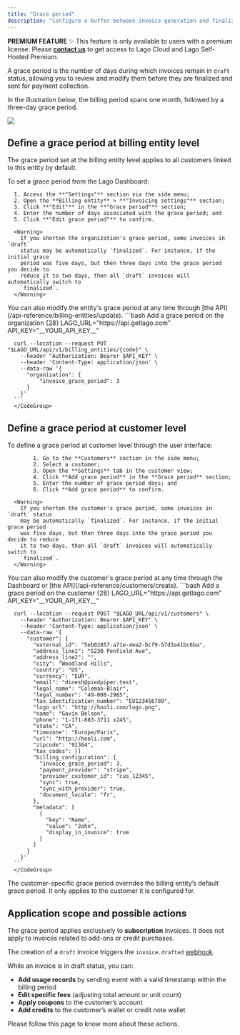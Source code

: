 ```yaml
---
title: "Grace period"
description: "Configure a buffer between invoice generation and finalization to review invoices."
---
```


<Info>

**PREMIUM FEATURE** ✨
This feature is only available to users with a premium license. Please
**[contact us](mailto:hello@getlago.com)** to get access to Lago Cloud and Lago
Self-Hosted Premium.

</Info>

A grace period is the number of days during which invoices remain in `draft` status, allowing you to review and modify them before they are finalized and sent for payment collection.

In the illustration below, the billing period spans one month, followed by a three-day grace period.

<Frame caption="Illustration of the grace period">
  <img src="/guide/invoicing/images/grace-period-timeline-299de2425036f803f20825e8a42ab401.png" />
</Frame>

## Define a grace period at billing entity level[](#define-a-grace-period-at-organization-level "Direct link to heading")

The grace period set at the billing entity level applies to all customers linked to this entity by default.

<Tabs>
  <Tab title="Dashboard">
      To set a grace period from the Lago Dashboard:

      1. Access the **"Settings"** section via the side menu;
      2. Open the **Billing entity** > **"Invoicing settings"** section;
      3. Click **"Edit"** in the **"Grace period"** section;
      4. Enter the number of days associated with the grace period; and
      5. Click **"Edit grace period"** to confirm.

      <Warning>
        If you shorten the organization's grace period, some invoices in `draft`
        status may be automatically `finalized`. For instance, if the initial grace
        period was five days, but then three days into the grace period you decide to
        reduce it to two days, then all `draft` invoices will automatically switch to
        `finalized`.
      </Warning>
  </Tab>
  <Tab title="API">
    You can also modify the entity's grace period at any time through [the API](/api-reference/billing-entities/update).
      <CodeGroup>
      ```bash Add a grace period on the organization {28}
      LAGO_URL="https://api.getlago.com"
      API_KEY="__YOUR_API_KEY__"

      curl --location --request PUT "$LAGO_URL/api/v1/billing_entities/{code}" \
        --header "Authorization: Bearer $API_KEY" \
        --header 'Content-Type: application/json' \
        --data-raw '{
          "organization": {
              "invoice_grace_period": 3
          }
        }'
      ```
      </CodeGroup>
  </Tab>
</Tabs>


## Define a grace period at customer level[](#define-a-grace-period-at-customer-level "Direct link to heading")

<Tabs>
  <Tab title="Dashboard">
      To define a grace period at customer level through the user interface:
			
			1. Go to the **Customers** section in the side menu;  
			2. Select a customer;  
			3. Open the **Settings** tab in the customer view;  
			4. Click **Add grace period** in the **Grace period** section;  
			5. Enter the number of grace period days; and  
			6. Click **Add grace period** to confirm.

      <Warning>
        If you shorten the customer's grace period, some invoices in `draft` status
        may be automatically `finalized`. For instance, if the initial grace period
        was five days, but then three days into the grace period you decide to reduce
        it to two days, then all `draft` invoices will automatically switch to
        `finalized`.
      </Warning>
  </Tab>
  <Tab title="API">
    You can also modify the customer's grace period at any time through the Dashboard or [the API](/api-reference/customers/create).
      <CodeGroup>
      ```bash Add a grace period on the customer {28}
      LAGO_URL="https://api.getlago.com"
      API_KEY="__YOUR_API_KEY__"

      curl --location --request POST "$LAGO_URL/api/v1/customers" \
        --header "Authorization: Bearer $API_KEY" \
        --header 'Content-Type: application/json' \
        --data-raw '{
          "customer": {
            "external_id": "5eb02857-a71e-4ea2-bcf9-57d3a41bc6ba",
            "address_line1": "5230 Penfield Ave",
            "address_line2": "",
            "city": "Woodland Hills",
            "country": "US",
            "currency": "EUR",
            "email": "dinesh@piedpiper.test",
            "legal_name": "Coleman-Blair",
            "legal_number": "49-008-2965",
            "tax_identification_number": "EU123456789",
            "logo_url": "http://hooli.com/logo.png",
            "name": "Gavin Belson",
            "phone": "1-171-883-3711 x245",
            "state": "CA",
            "timezone": "Europe/Paris",
            "url": "http://hooli.com",
            "zipcode": "91364",
            "tax_codes": []
            "billing_configuration": {
              "invoice_grace_period": 3,
              "payment_provider": "stripe",
              "provider_customer_id": "cus_12345",
              "sync": true,
              "sync_with_provider": true,
              "document_locale": "fr",
            },
            "metadata": [
              {
                "key": "Name",
                "value": "John",
                "display_in_invoice": true
              }
            ]
          }
        }'
      ```
      </CodeGroup>
  </Tab>
</Tabs>

The customer-specific grace period overrides the billing entity’s default grace period. It only applies to the customer it is configured for.


## Application scope and possible actions[](#application-scope-and-possible-actions "Direct link to heading")

The grace period applies exclusively to **subscription** invoices. It does not apply to invoices related to add-ons or credit purchases.

The creation of a `draft` invoice triggers the `invoice.drafted`
[webhook](/api-reference/webhooks/messages).

While an invoice is in draft status, you can:
- **Add usage records** by sending event with a valid timestamp within the billing period
- **Edit specific fees** (adjusting total amount or unit count)
- **Apply coupons** to the customer’s account
- **Add credits** to the customer’s wallet or credit note wallet

Please follow this page to know more about these actions.